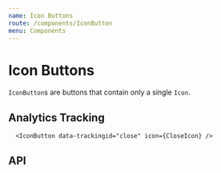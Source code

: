 ```yaml
---
name: Icon Buttons
route: /components/IconButton
menu: Components
---
```



# Icon Buttons

`IconButton`s are buttons that contain only a single `Icon`.

<Playground>
  <SpacedGroup direction="vertical">
    <SpacedGroup>
      <IconButton icon={AssetIcon} title="asset" />
      <IconButton icon={AssetIcon} title="asset" type="primary" />
      <IconButton icon={AssetIcon} title="asset" type="secondary" />
      <IconButton icon={AssetIcon} title="asset" disabled />
    </SpacedGroup>
    <SpacedGroup>
      <IconButton icon={AssetIcon} title="asset" size={24} />
      <IconButton icon={AssetIcon} title="asset" type="primary" size={24} />
      <IconButton icon={AssetIcon} title="asset" type="secondary" size={24} />
      <IconButton icon={AssetIcon} title="asset" disabled size={24} />
    </SpacedGroup>
    <SpacedGroup>
      <IconButton icon={AssetIcon} title="asset" size={42} />
      <IconButton icon={AssetIcon} title="asset" type="primary" size={42} />
      <IconButton icon={AssetIcon} title="asset" type="secondary" size={42} />
      <IconButton icon={AssetIcon} title="asset" disabled size={42} />
    </SpacedGroup>
  </SpacedGroup>
</Playground>

## Analytics Tracking

```
  <IconButton data-trackingid="close" icon={CloseIcon} />
```

<Playground>
  <IconButton data-trackingid="close" icon={CloseIcon} />
</Playground>

## API

<PropsTable of={IconButton} />
